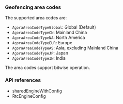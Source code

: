 
<PlatformWrapper platform="ios">

### Geofencing area codes

The supported area codes are:

* `AgoraAreaCodeTypeGlobal`: Global (Default)
* `AgoraAreaCodeTypeCN`: Mainland China
* `AgoraAreaCodeTypeNA`: North America
* `AgoraAreaCodeTypeEUR`: Europe
* `AgoraAreaCodeTypeAS`: Asia, excluding Mainland China
* `AgoraAreaCodeTypeJP`: Japan
* `AgoraAreaCodeTypeIN`: India

The area codes support bitwise operation.

### API references

* <Link to = "{{global.API_REF_IOS_ROOT}}/class_irtcengine.html#api_initialize">sharedEngineWithConfig</Link>
* <Link to = "{{global.API_REF_IOS_ROOT}}/rtc_api_data_type.html#class_rtcengineconfig">RtcEngineConfig</Link>

</PlatformWrapper>
